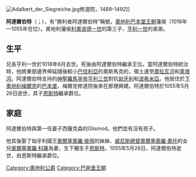 {{unreferenced|time=2015-02-12T15:06:39+00:00}}
{{noteTA
|1=zh-tw:巴奔堡; zh-hans:巴本堡;
}}
[[File:Adalbert_der_Siegreiche.jpg|thumb]]修道院，1489–1492]]

'''阿達爾伯特'''（{{lang-de|Adalbert}}；{{bd|約985年||1055年|5月26日}}），有“勝利者阿達爾伯特”稱號，[[奧地利|奧地利]][[巴本堡王朝|巴本堡王朝]]藩侯（1018年—1055年在位）。奧地利藩侯[[利奧波德一世_(奧地利)|利奧波德一世]]的第三子、[[亨利一世_(奧地利)|亨利一世]]的弟弟。

==生平==
兄長亨利一世於1018年6月去世。死後由阿達爾伯特繼承王位。當阿達爾伯特統治時，他將東部邊界伸延隨後較小[[巴伐利亞|巴伐利亞]]的奧斯馬克的，領土達至[[摩拉瓦河|摩拉瓦河]]和[[萊塔河|萊塔河]]。阿達爾伯特支持的[[神聖羅馬皇帝|神聖羅馬皇帝]][[亨利三世|亨利三世]]對抗[[匈牙利|匈牙利]]和[[波希米亞|波希米亞]]。他居住於[[下奧地利邦|下奧地利]][[梅爾克|梅爾克]]的[[巴本堡|巴本堡]]，梅爾克修道院後來在那裡興建。阿達爾伯特於1055年5月26日逝世，其子[[恩斯特_(奧地利)|恩斯特]]繼承爵位。

==家庭==
阿達爾伯特與第一任妻子西薩克森的Glismod。他們並有沒有孩子。

他其後娶了匈牙利國王[[彼得一世_(匈牙利)|奧爾塞奧羅·彼得]]的妹妹、[[威尼斯總督|威尼斯總督]][[奧爾塞奧羅·奧托|奧爾塞奧羅·奧托]]的女兒[[奧爾塞奧羅·科薩|奧爾塞奧羅·科薩]]為妻，生下獨生子[[恩斯特_(奧地利)|恩斯特]]。1055年5月26日，阿達爾伯特逝世，由恩斯特繼承爵位。

{{s-start}}
{{s-hou|[[巴本堡王朝|巴本堡王朝]]||約985年|1055年|5月26日}}
{{s-reg}}
{{s-bef |before=[[亨利一世_(奧地利)|亨利一世]]}}
{{s-ttl |title=[[奥地利统治者列表|奥地利藩侯]]|years=1018年–1055年}}
{{s-aft |after=[[恩斯特_(奧地利)|恩斯特]]}}
{{s-end}}

{{Authority control}}
[[Category:奧地利公爵|Category:奧地利公爵]]
[[Category:巴奔堡王朝|Category:巴奔堡王朝]]